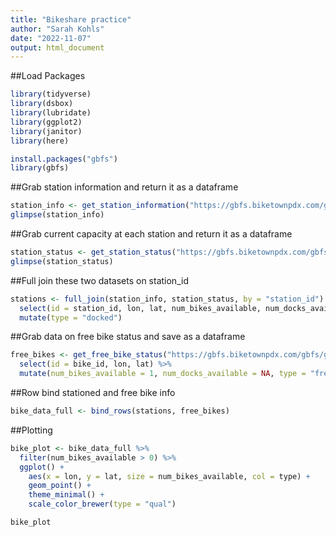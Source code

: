 ```yaml
---
title: "Bikeshare practice"
author: "Sarah Kohls"
date: "2022-11-07"
output: html_document
---
```

##Load Packages
```r
library(tidyverse) 
library(dsbox)
library(lubridate)
library(ggplot2)
library(janitor)
library(here)

install.packages("gbfs")
library(gbfs)
```

##Grab station information and return it as a dataframe
```r
station_info <- get_station_information("https://gbfs.biketownpdx.com/gbfs/gbfs.json")
glimpse(station_info)
```

##Grab current capacity at each station and return it as a dataframe
```r
station_status <- get_station_status("https://gbfs.biketownpdx.com/gbfs/gbfs.json")
glimpse(station_status)
```

##Full join these two datasets on station_id 
```r
stations <- full_join(station_info, station_status, by = "station_id") %>%
  select(id = station_id, lon, lat, num_bikes_available, num_docks_available) %>%
  mutate(type = "docked")
```

##Grab data on free bike status and save as a dataframe
```r
free_bikes <- get_free_bike_status("https://gbfs.biketownpdx.com/gbfs/gbfs.json", output = "return") %>%
  select(id = bike_id, lon, lat) %>%
  mutate(num_bikes_available = 1, num_docks_available = NA, type = "free")
```

##Row bind stationed and free bike info
```r
bike_data_full <- bind_rows(stations, free_bikes)
```

##Plotting
```r
bike_plot <- bike_data_full %>% 
  filter(num_bikes_available > 0) %>%
  ggplot() + 
    aes(x = lon, y = lat, size = num_bikes_available, col = type) + 
    geom_point() + 
    theme_minimal() + 
    scale_color_brewer(type = "qual")
```

```r
bike_plot
```



